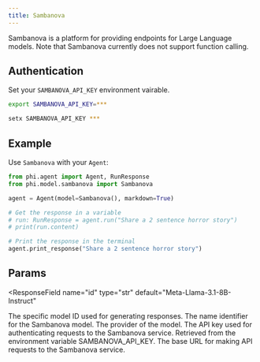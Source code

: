 ```yaml
---
title: Sambanova
---
```


Sambanova is a platform for providing endpoints for Large Language models. Note that Sambanova currently does not support function calling.

## Authentication

Set your `SAMBANOVA_API_KEY` environment vairable.

<CodeGroup>

```bash Mac
export SAMBANOVA_API_KEY=***
```

```bash Windows
setx SAMBANOVA_API_KEY ***
```

</CodeGroup>

## Example

Use `Sambanova` with your `Agent`: 

<CodeGroup>

```python agent.py
from phi.agent import Agent, RunResponse
from phi.model.sambanova import Sambanova

agent = Agent(model=Sambanova(), markdown=True)

# Get the response in a variable
# run: RunResponse = agent.run("Share a 2 sentence horror story")
# print(run.content)

# Print the response in the terminal
agent.print_response("Share a 2 sentence horror story")


```

</CodeGroup>

## Params

<ResponseField
  name="id"
  type="str"
  default="Meta-Llama-3.1-8B-Instruct"
>
  The specific model ID used for generating responses.
</ResponseField>
<ResponseField name="name" type="str" default="Sambanova">
  The name identifier for the Sambanova model.
</ResponseField>
<ResponseField name="provider" type="str" default="Sambanova">
  The provider of the model.
</ResponseField>
<ResponseField name="api_key" type="Optional[str]">
  The API key used for authenticating requests to the Sambanova service. Retrieved from the environment variable SAMBANOVA_API_KEY.
</ResponseField>
<ResponseField name="base_url" type="str" default="https://api.sambanova.ai/v1">
  The base URL for making API requests to the Sambanova service.
</ResponseField>
